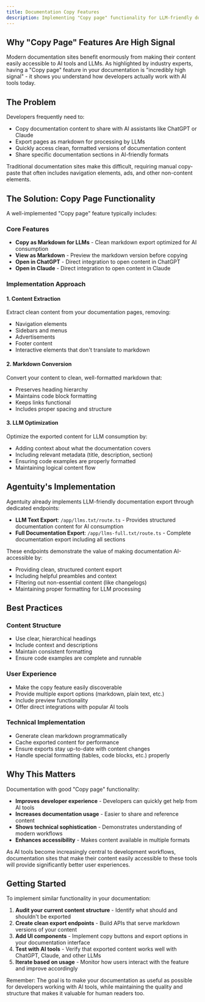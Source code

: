 ```yaml
---
title: Documentation Copy Features
description: Implementing "Copy page" functionality for LLM-friendly documentation
---
```


## Why "Copy Page" Features Are High Signal

Modern documentation sites benefit enormously from making their content easily accessible to AI tools and LLMs. As highlighted by industry experts, having a "Copy page" feature in your documentation is "incredibly high signal" - it shows you understand how developers actually work with AI tools today.

## The Problem

Developers frequently need to:
- Copy documentation content to share with AI assistants like ChatGPT or Claude
- Export pages as markdown for processing by LLMs
- Quickly access clean, formatted versions of documentation content
- Share specific documentation sections in AI-friendly formats

Traditional documentation sites make this difficult, requiring manual copy-paste that often includes navigation elements, ads, and other non-content elements.

## The Solution: Copy Page Functionality

A well-implemented "Copy page" feature typically includes:

### Core Features
- **Copy as Markdown for LLMs** - Clean markdown export optimized for AI consumption
- **View as Markdown** - Preview the markdown version before copying
- **Open in ChatGPT** - Direct integration to open content in ChatGPT
- **Open in Claude** - Direct integration to open content in Claude

### Implementation Approach

#### 1. Content Extraction
Extract clean content from your documentation pages, removing:
- Navigation elements
- Sidebars and menus
- Advertisements
- Footer content
- Interactive elements that don't translate to markdown

#### 2. Markdown Conversion
Convert your content to clean, well-formatted markdown that:
- Preserves heading hierarchy
- Maintains code block formatting
- Keeps links functional
- Includes proper spacing and structure

#### 3. LLM Optimization
Optimize the exported content for LLM consumption by:
- Adding context about what the documentation covers
- Including relevant metadata (title, description, section)
- Ensuring code examples are properly formatted
- Maintaining logical content flow

## Agentuity's Implementation

Agentuity already implements LLM-friendly documentation export through dedicated endpoints:

- **LLM Text Export**: `/app/llms.txt/route.ts` - Provides structured documentation content for AI consumption
- **Full Documentation Export**: `/app/llms-full.txt/route.ts` - Complete documentation export including all sections

These endpoints demonstrate the value of making documentation AI-accessible by:
- Providing clean, structured content export
- Including helpful preambles and context
- Filtering out non-essential content (like changelogs)
- Maintaining proper formatting for LLM processing

## Best Practices

### Content Structure
- Use clear, hierarchical headings
- Include context and descriptions
- Maintain consistent formatting
- Ensure code examples are complete and runnable

### User Experience
- Make the copy feature easily discoverable
- Provide multiple export options (markdown, plain text, etc.)
- Include preview functionality
- Offer direct integrations with popular AI tools

### Technical Implementation
- Generate clean markdown programmatically
- Cache exported content for performance
- Ensure exports stay up-to-date with content changes
- Handle special formatting (tables, code blocks, etc.) properly

## Why This Matters

Documentation with good "Copy page" functionality:
- **Improves developer experience** - Developers can quickly get help from AI tools
- **Increases documentation usage** - Easier to share and reference content
- **Shows technical sophistication** - Demonstrates understanding of modern workflows
- **Enhances accessibility** - Makes content available in multiple formats

As AI tools become increasingly central to development workflows, documentation sites that make their content easily accessible to these tools will provide significantly better user experiences.

## Getting Started

To implement similar functionality in your documentation:

1. **Audit your current content structure** - Identify what should and shouldn't be exported
2. **Create clean export endpoints** - Build APIs that serve markdown versions of your content
3. **Add UI components** - Implement copy buttons and export options in your documentation interface
4. **Test with AI tools** - Verify that exported content works well with ChatGPT, Claude, and other LLMs
5. **Iterate based on usage** - Monitor how users interact with the feature and improve accordingly

Remember: The goal is to make your documentation as useful as possible for developers working with AI tools, while maintaining the quality and structure that makes it valuable for human readers too.
